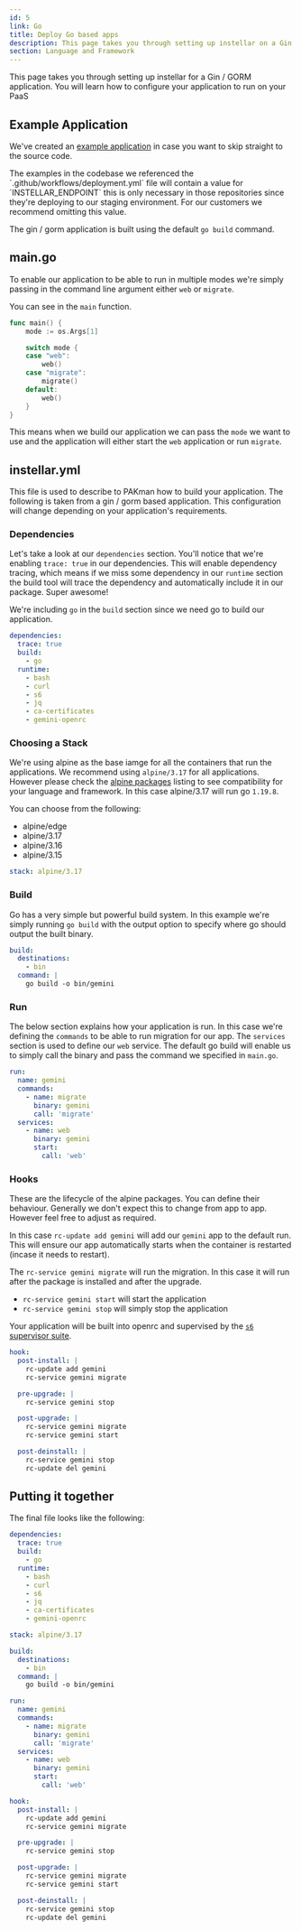 ```yaml
---
id: 5
link: Go
title: Deploy Go based apps
description: This page takes you through setting up instellar on a Gin / GORM application
section: Language and Framework
---
```


This page takes you through setting up instellar for a Gin / GORM application. You will learn how to configure your application to run on your PaaS

## Example Application

We've created an [example application](https://github.com/upmaru-stage/gemini) in case you want to skip straight to the source code.


<Callout title="A note on INSTELLAR_ENDPOINT" type="warning">
The examples in the codebase we referenced the `.github/workflows/deployment.yml` file will contain a value for `INSTELLAR_ENDPOINT` this is only necessary in those repositories since they're deploying to our staging environment. For our customers we recommend omitting this value.
</Callout>

The gin / gorm application is built using the default `go build` command.

## main.go

To enable our application to be able to run in multiple modes we're simply passing in the command line argument either `web` or `migrate`.

You can see in the `main` function.

```go
func main() {
	mode := os.Args[1]

	switch mode {
	case "web":
		web()
	case "migrate":
		migrate()
	default:
		web()
	}
}
```

This means when we build our application we can pass the `mode` we want to use and the application will either start the `web` application or run `migrate`.


## instellar.yml

This file is used to describe to PAKman how to build your application. The following is taken from a gin / gorm based application. This configuration will change depending on your application's requirements.

### Dependencies

Let's take a look at our `dependencies` section. You'll notice that we're enabling `trace: true` in our dependencies. This will enable dependency tracing, which means if we miss some dependency in our `runtime` section the build tool will trace the dependency and automatically include it in our package. Super awesome!

We're including `go` in the `build` section since we need go to build our application.

```yaml
dependencies:
  trace: true
  build:
    - go
  runtime:
    - bash
    - curl
    - s6
    - jq
    - ca-certificates
    - gemini-openrc
```

### Choosing a Stack

We're using alpine as the base iamge for all the containers that run the applications. We recommend using `alpine/3.17` for all applications. However please check the [alpine packages](https://pkgs.alpinelinux.org/packages) listing to see compatibility for your language and framework. In this case alpine/3.17 will run go `1.19.8`.

You can choose from the following:

- alpine/edge
- alpine/3.17
- alpine/3.16
- alpine/3.15

```yaml
stack: alpine/3.17
```

### Build

Go has a very simple but powerful build system. In this example we're simply running `go build` with the output option to specify where go should output the built binary.

```yaml
build:
  destinations: 
    - bin
  command: |
    go build -o bin/gemini
```

### Run

The below section explains how your application is run. In this case we're defining the `commands` to be able to run migration for our app. The `services` section is used to define our `web` service. The default go build will enable us to simply call the binary and pass the command we specified in `main.go`.

```yaml
run: 
  name: gemini
  commands:
    - name: migrate
      binary: gemini
      call: 'migrate'
  services:
    - name: web
      binary: gemini
      start:
        call: 'web'
```

### Hooks

These are the lifecycle of the alpine packages. You can define their behaviour. Generally we don't expect this to change from app to app. However feel free to adjust as required.

In this case `rc-update add gemini` will add our `gemini` app to the default run. This will ensure our app automatically starts when the container is restarted (incase it needs to restart).

The `rc-service gemini migrate` will run the migration. In this case it will run after the package is installed and after the upgrade.

- `rc-service gemini start` will start the application
- `rc-service gemini stop` will simply stop the application

Your application will be built into openrc and supervised by the [`s6` supervisor suite](https://github.com/skarnet/s6).


```yaml
hook:
  post-install: |
    rc-update add gemini
    rc-service gemini migrate

  pre-upgrade: |
    rc-service gemini stop

  post-upgrade: |
    rc-service gemini migrate
    rc-service gemini start

  post-deinstall: |
    rc-service gemini stop
    rc-update del gemini
```

## Putting it together

The final file looks like the following:

```yaml
dependencies:
  trace: true
  build:
    - go
  runtime:
    - bash
    - curl
    - s6
    - jq
    - ca-certificates
    - gemini-openrc

stack: alpine/3.17

build:
  destinations: 
    - bin
  command: |
    go build -o bin/gemini

run: 
  name: gemini
  commands:
    - name: migrate
      binary: gemini
      call: 'migrate'
  services:
    - name: web
      binary: gemini
      start:
        call: 'web'

hook:
  post-install: |
    rc-update add gemini
    rc-service gemini migrate

  pre-upgrade: |
    rc-service gemini stop

  post-upgrade: |
    rc-service gemini migrate
    rc-service gemini start

  post-deinstall: |
    rc-service gemini stop
    rc-update del gemini
```

